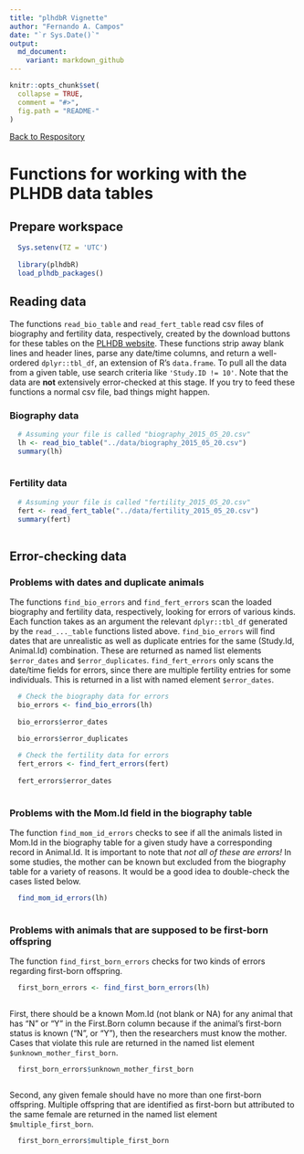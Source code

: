```yaml
---
title: "plhdbR Vignette"
author: "Fernando A. Campos"
date: "`r Sys.Date()`"
output:
  md_document:
    variant: markdown_github
---
```


```r
knitr::opts_chunk$set(
  collapse = TRUE,
  comment = "#>",
  fig.path = "README-"
)
```

[Back to Respository](https://github.com/camposfa/plhdbR)

# Functions for working with the PLHDB data tables

## Prepare workspace

```r
  Sys.setenv(TZ = 'UTC')
  
  library(plhdbR)
  load_plhdb_packages()
```

## Reading data

The functions `read_bio_table` and `read_fert_table` read csv files of biography and fertility data, respectively, created by the download buttons for these tables on the [PLHDB website](https://plhdb.org/). These functions strip away blank lines and header lines, parse any date/time columns, and return a well-ordered `dplyr::tbl_df`, an extension of R's `data.frame`. To pull all the data from a given table, use search criteria like `'Study.ID != 10'`. Note that the data are **not** extensively error-checked at this stage. If you try to feed these functions a normal csv file, bad things might happen.

### Biography data

```r
  
  # Assuming your file is called "biography_2015_05_20.csv"
  lh <- read_bio_table("../data/biography_2015_05_20.csv")
  summary(lh)
  
```

### Fertility data

```r
  
  # Assuming your file is called "fertility_2015_05_20.csv"
  fert <- read_fert_table("../data/fertility_2015_05_20.csv")
  summary(fert)
  
```

## Error-checking data

### Problems with dates and duplicate animals

The functions `find_bio_errors` and `find_fert_errors` scan the loaded biography and fertility data, respectively, looking for errors of various kinds. Each function takes as an argument the relevant `dplyr::tbl_df` generated by the `read_..._table` functions listed above. `find_bio_errors` will find dates that are unrealistic as well as duplicate entries for the same (Study.Id, Animal.Id) combination. These are returned as named list elements `$error_dates` and `$error_duplicates`. `find_fert_errors` only scans the date/time fields for errors, since there are multiple fertility entries for some individuals. This is returned in a list with named element `$error_dates`.

```r
  
  # Check the biography data for errors
  bio_errors <- find_bio_errors(lh)
  
  bio_errors$error_dates
  
  bio_errors$error_duplicates

  # Check the fertility data for errors
  fert_errors <- find_fert_errors(fert)
  
  fert_errors$error_dates
  
```

### Problems with the Mom.Id field in the biography table

The function `find_mom_id_errors` checks to see if all the animals listed in Mom.Id
in the biography table for a given study have a corresponding record in Animal.Id. 
It is important to note that _not all of these are errors!_ In some studies, the 
mother can be known but excluded from the biography table for a variety of reasons. 
It would be a good idea to double-check the cases listed below.

```r
  
  find_mom_id_errors(lh)
  
```

### Problems with animals that are supposed to be first-born offspring

The function `find_first_born_errors` checks for two kinds of errors regarding
first-born offspring.

```r
  
  first_born_errors <- find_first_born_errors(lh)
  
```

First, there should be a known Mom.Id (not blank or NA) for 
any animal that has "N" or "Y" in the First.Born column because if the animal's 
first-born status is known ("N", or "Y"), then the researchers must know the 
mother. Cases that violate this rule are returned in the named list element 
`$unknown_mother_first_born`.

```r
  
  first_born_errors$unknown_mother_first_born
  
```

Second, any given female should have no more than one first-born offspring.
Multiple offspring that are identified as first-born but attributed to the
same female are returned in the named list element `$multiple_first_born`.

```r
  
  first_born_errors$multiple_first_born
  
```



